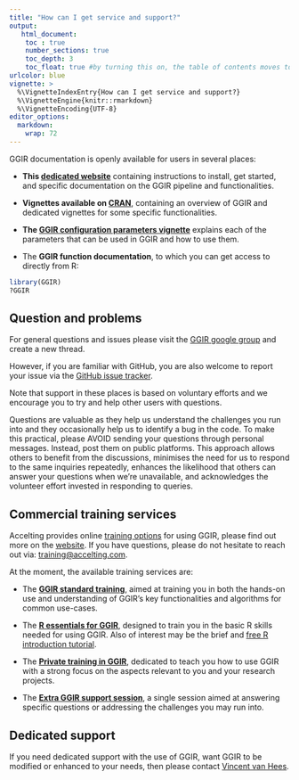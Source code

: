 ---
title: "How can I get service and support?"
output:
   html_document:
    toc : true
    number_sections: true
    toc_depth: 3
    toc_float: true #by turning this on, the table of contents moves to the left of the page.
urlcolor: blue
vignette: >
  %\VignetteIndexEntry{How can I get service and support?}
  %\VignetteEngine{knitr::rmarkdown}
  %\VignetteEncoding{UTF-8}
editor_options:
  markdown:
    wrap: 72
---

GGIR documentation is openly available for users in several places:

-   **This [dedicated website](https://wadpac.github.io/GGIR/)**
    containing instructions to install, get started, and specific
    documentation on the GGIR pipeline and functionalities.

-   **Vignettes available on
    [CRAN](https://cran.r-project.org/package=GGIR/index.html)**,
    containing an overview of GGIR and dedicated vignettes for some
    specific functionalities.

-   **The [GGIR configuration parameters
    vignette](https://cran.r-project.org/package=GGIR/vignettes/GGIRParameters.html)**
    explains each of the parameters that can be used in GGIR and how to
    use them.

-   The **GGIR function documentation**, to which you can get access to
    directly from R:

``` r
library(GGIR)
?GGIR
```

## Question and problems

For general questions and issues please visit the [GGIR google
group](https://groups.google.com/forum/#!forum/RpackageGGIR) and create
a new thread.

However, if you are familiar with GitHub, you are also welcome to report
your issue via the [GitHub issue
tracker](https://github.com/wadpac/GGIR/issues).

Note that support in these places is based on voluntary efforts and we
encourage you to try and help other users with questions.

Questions are valuable as they help us understand the challenges you run
into and they occasionally help us to identify a bug in the code. To
make this practical, please AVOID sending your questions through
personal messages. Instead, post them on public platforms. This approach
allows others to benefit from the discussions, minimises the need for us
to respond to the same inquiries repeatedly, enhances the likelihood
that others can answer your questions when we're unavailable, and
acknowledges the volunteer effort invested in responding to queries.

## Commercial training services

Accelting provides online [training
options](https://www.accelting.com/ggir-training/) for using GGIR,
please find out more on the
[website](https://www.accelting.com/ggir-training/). If you have
questions, please do not hesitate to reach out via:
[training\@accelting.com](mailto:training@accelting.com).

At the moment, the available training services are:

-   The [**GGIR standard
    training**](https://www.accelting.com/ggir-standard-training/),
    aimed at training you in both the hands-on use and understanding of
    GGIR's key functionalities and algorithms for common use-cases.

-   The [**R essentials for
    GGIR**](https://www.accelting.com/r-essentials-for-ggir/), designed
    to train you in the basic R skills needed for using GGIR. Also of
    interest may be the brief and [free R introduction
    tutorial](https://www.accelting.com/updates/short-r-tutorial/).

-   The [**Private training in
    GGIR**](https://www.accelting.com/ggir-private-training-info/),
    dedicated to teach you how to use GGIR with a strong focus on the
    aspects relevant to you and your research projects.

-   The [**Extra GGIR support
    session**](https://www.accelting.com/ggir-training/#:~:text=GGIR%20private%20training%22/%3E-,Extra%20GGIR%20support%20session,-Aim%3A%20Single%20session),
    a single session aimed at answering specific questions or addressing
    the challenges you may run into.

## Dedicated support

If you need dedicated support with the use of GGIR, want GGIR to be modified or enhanced to your needs, then please contact [Vincent van Hees](https://www.accelting.com/).
